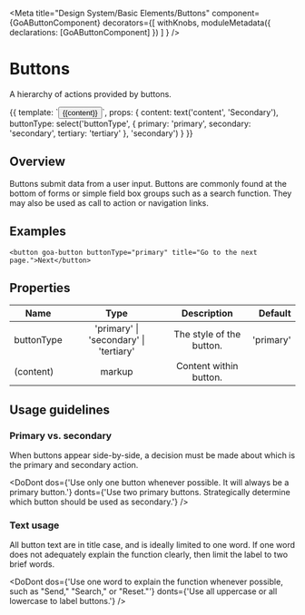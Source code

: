 

<Meta title="Design System/Basic Elements/Buttons"
  component={GoAButtonComponent}
  decorators={[
        withKnobs,
        moduleMetadata({ declarations: [GoAButtonComponent] })
    ]
} />

# Buttons

A hierarchy of actions provided by buttons.

<Preview>
  <Story name="Variants" height={100} parameters={
    {
      design: {
        specUrl: 'https://xd.adobe.com/spec/75ca41d4-040c-4b1d-6ff9-0430b7119cf0-03fb/screen/ea24fb1f-4b15-495f-8fe6-603d1ac538a4/Buttons',
        reviewUrl: 'https://xd.adobe.com/view/75ca41d4-040c-4b1d-6ff9-0430b7119cf0-03fb/'
      }
    }
  }>
    {{
        template: `<button goa-button [buttonType]="buttonType">{{content}}</button>`,
        props: {
            content: text('content', 'Secondary'),
            buttonType: select('buttonType', { primary: 'primary', secondary: 'secondary', tertiary: 'tertiary' }, 'secondary')
        }
    }}
  </Story>
</Preview>

## Overview
Buttons submit data from a user input. Buttons are commonly found at the bottom of forms or simple 
field box groups such as a search function. They may also be used as call to action or navigation 
links.

## Examples
```
<button goa-button buttonType="primary" title="Go to the next page.">Next</button>
```


## Properties

| Name     | Type | Description | Default |
|----------|:----:|:-----------:|--------:|
| buttonType | 'primary' \| 'secondary' \| 'tertiary' | The style of the button. | 'primary' |
| (content) | markup | Content within button. |

## Usage guidelines
### Primary vs. secondary
When buttons appear side-by-side, a decision must be made about which is the primary and secondary 
action.

<DoDont
  dos={'Use only one button whenever possible. It will always be a primary button.'}
  donts={'Use two primary buttons. Strategically determine which button should be used as secondary.'}
/>

### Text usage
All button text are in title case, and is ideally limited to one word. If one word does not adequately explain the function clearly, then limit the label to two brief words.

<DoDont
  dos={'Use one word to explain the function whenever possible, such as "Send," "Search," or "Reset."'}
  donts={'Use all uppercase or all lowercase to label buttons.'}
/>


